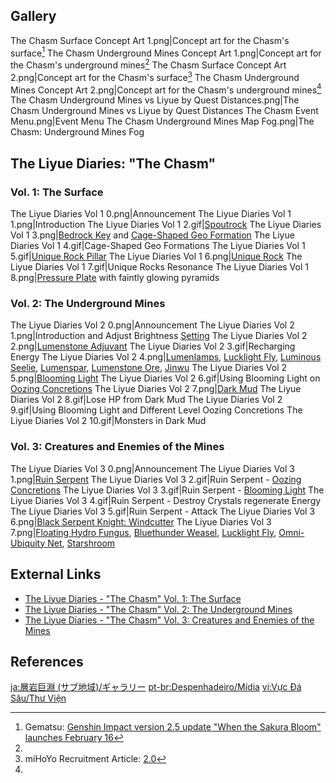 {{RegionTabs
}}

==Gallery==
<gallery>
The Chasm Surface Concept Art 1.png|Concept art for the Chasm's surface<ref name="Gematsu">Gematsu: [https://www.gematsu.com/2022/02/genshin-impact-version-2-5-update-when-the-sakura-bloom-launches-february-16 Genshin Impact version 2.5 update "When the Sakura Bloom" launches February 16]</ref>
The Chasm Underground Mines Concept Art 1.png|Concept art for the Chasm's underground mines<ref name="Gematsu" />
The Chasm Surface Concept Art 2.png|Concept art for the Chasm's surface<ref name="Weixin">miHoYo Recruitment Article: [https://mp.weixin.qq.com/s/rOIUXMpycv_6i_1-cHj4uA {{zh|美术岗位科普手册}}2.0]</ref>
The Chasm Underground Mines Concept Art 2.png|Concept art for the Chasm's underground mines<ref name="Weixin" />
The Chasm Underground Mines vs Liyue by Quest Distances.png|The Chasm Underground Mines vs Liyue by Quest Distances
The Chasm Event Menu.png|Event Menu
The Chasm Underground Mines Map Fog.png|The Chasm: Underground Mines Fog
</gallery>

==The Liyue Diaries: "The Chasm"==
===Vol. 1: The Surface===
<gallery>
The Liyue Diaries Vol 1 0.png|Announcement
The Liyue Diaries Vol 1 1.png|Introduction
The Liyue Diaries Vol 1 2.gif|[[Spoutrock]]
The Liyue Diaries Vol 1 3.png|[[Bedrock Key]] and [[Cage-Shaped Geo Formation]]
The Liyue Diaries Vol 1 4.gif|Cage-Shaped Geo Formations
The Liyue Diaries Vol 1 5.gif|[[Unique Rock Pillar]]
The Liyue Diaries Vol 1 6.png|[[Unique Rock]]
The Liyue Diaries Vol 1 7.gif|Unique Rocks Resonance
The Liyue Diaries Vol 1 8.png|[[Pressure Plate]] with faintly glowing pyramids
</gallery>

===Vol. 2: The Underground Mines===
<gallery>
The Liyue Diaries Vol 2 0.png|Announcement
The Liyue Diaries Vol 2 1.png|Introduction and Adjust Brightness [[Setting]]
The Liyue Diaries Vol 2 2.png|[[Lumenstone Adjuvant]]
The Liyue Diaries Vol 2 3.gif|Recharging Energy
The Liyue Diaries Vol 2 4.png|[[Lumenlamp]]s, [[Lucklight Fly]], [[Luminous Seelie]], [[Lumenspar]], [[Lumenstone Ore]], [[Jinwu]]
The Liyue Diaries Vol 2 5.png|[[Blooming Light]]
The Liyue Diaries Vol 2 6.gif|Using Blooming Light on [[Oozing Concretions]]
The Liyue Diaries Vol 2 7.png|[[Dark Mud]]
The Liyue Diaries Vol 2 8.gif|Lose HP from Dark Mud
The Liyue Diaries Vol 2 9.gif|Using Blooming Light and Different Level Oozing Concretions
The Liyue Diaries Vol 2 10.gif|Monsters in Dark Mud
</gallery>

===Vol. 3: Creatures and Enemies of the Mines===
<gallery>
The Liyue Diaries Vol 3 0.png|Announcement
The Liyue Diaries Vol 3 1.png|[[Ruin Serpent]]
The Liyue Diaries Vol 3 2.gif|Ruin Serpent - [[Oozing Concretions]]
The Liyue Diaries Vol 3 3.gif|Ruin Serpent - [[Blooming Light]]
The Liyue Diaries Vol 3 4.gif|Ruin Serpent - Destroy Crystals regenerate Energy
The Liyue Diaries Vol 3 5.gif|Ruin Serpent - Attack
The Liyue Diaries Vol 3 6.png|[[Black Serpent Knight: Windcutter]]
The Liyue Diaries Vol 3 7.png|[[Floating Hydro Fungus]], [[Bluethunder Weasel]], [[Lucklight Fly]], [[Omni-Ubiquity Net]], [[Starshroom]]
</gallery>

==External Links==
*[https://genshin.hoyoverse.com/en/news/detail/20001 The Liyue Diaries - "The Chasm" Vol. 1: The Surface]
*[https://genshin.hoyoverse.com/en/news/detail/20002 The Liyue Diaries - "The Chasm" Vol. 2: The Underground Mines]
*[https://genshin.hoyoverse.com/en/news/detail/20078 The Liyue Diaries - "The Chasm" Vol. 3: Creatures and Enemies of the Mines]

==References==
{{Reflist}}

[[ja:層岩巨淵 (サブ地域)/ギャラリー]]
[[pt-br:Despenhadeiro/Mídia]]
[[vi:Vực Đá Sâu/Thư Viện]]